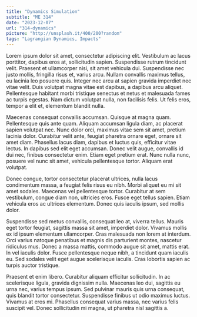 ```yaml
---
title: "Dynamics Simulation"
subtitle: "ME 314"
date: "2023-12-07"
url: "314-dynamics"
picture: "http://unsplash.it/400/200?random"
tags: "Lagrangian Dynamics, Impacts"
---
```




Lorem ipsum dolor sit amet, consectetur adipiscing elit. Vestibulum ac lacus porttitor, dapibus eros at, sollicitudin sapien. Suspendisse rutrum tincidunt velit. Praesent et ullamcorper nisi, sit amet vehicula dui. Suspendisse nec justo mollis, fringilla risus et, varius arcu. Nullam convallis maximus tellus, eu lacinia leo posuere quis. Integer nec arcu at sapien gravida imperdiet nec vitae velit. Duis volutpat magna vitae est dapibus, a dapibus arcu aliquet. Pellentesque habitant morbi tristique senectus et netus et malesuada fames ac turpis egestas. Nam dictum volutpat nulla, non facilisis felis. Ut felis eros, tempor a elit et, elementum blandit nulla.

Maecenas consequat convallis accumsan. Quisque at magna quam. Pellentesque quis ante quam. Aliquam accumsan ligula diam, ac placerat sapien volutpat nec. Nunc dolor orci, maximus vitae sem sit amet, pretium lacinia dolor. Curabitur velit ante, feugiat pharetra ornare eget, ornare sit amet diam. Phasellus lacus diam, dapibus et luctus quis, efficitur vitae lectus. In dapibus sed elit eget accumsan. Donec velit augue, convallis id dui nec, finibus consectetur enim. Etiam eget pretium erat. Nunc nulla nunc, posuere vel nunc sit amet, vehicula pellentesque tortor. Aliquam erat volutpat.

Donec congue, tortor consectetur placerat ultrices, nulla lacus condimentum massa, a feugiat felis risus eu nibh. Morbi aliquet eu mi sit amet sodales. Maecenas vel pellentesque tortor. Curabitur at sem vestibulum, congue diam non, ultricies eros. Fusce eget tellus sapien. Etiam vehicula eros ac ultrices elementum. Donec quis iaculis ipsum, sed mollis dolor.

Suspendisse sed metus convallis, consequat leo at, viverra tellus. Mauris eget tortor feugiat, sagittis massa sit amet, imperdiet dolor. Vivamus mollis ex id ipsum elementum ullamcorper. Cras malesuada non lorem at interdum. Orci varius natoque penatibus et magnis dis parturient montes, nascetur ridiculus mus. Donec a massa mattis, commodo augue sit amet, mattis erat. In vel iaculis dolor. Fusce pellentesque neque nibh, a tincidunt quam iaculis eu. Sed sodales velit eget augue scelerisque iaculis. Cras lobortis sapien ac turpis auctor tristique.

Praesent et enim libero. Curabitur aliquam efficitur sollicitudin. In ac scelerisque ligula, gravida dignissim nulla. Maecenas leo dui, sagittis eu urna nec, varius tempus ipsum. Sed pulvinar mauris quis urna consequat, quis blandit tortor consectetur. Suspendisse finibus ut odio maximus luctus. Vivamus at eros mi. Phasellus consequat varius massa, nec varius felis suscipit vel. Donec sollicitudin mi magna, ut pharetra nisl sagittis a. 